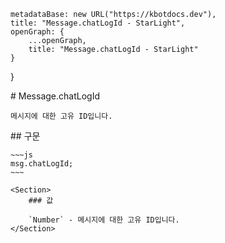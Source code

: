 
    metadataBase: new URL("https://kbotdocs.dev"),
    title: "Message.chatLogId - StarLight",
    openGraph: {
        ...openGraph,
        title: "Message.chatLogId - StarLight"
    }
}

<Section>
    # Message.chatLogId

    메시지에 대한 고유 ID입니다.
</Section>
<Section>
    ## 구문

    ~~~js
    msg.chatLogId;
    ~~~

    <Section>
        ### 값

        `Number` - 메시지에 대한 고유 ID입니다.
    </Section>
</Section>